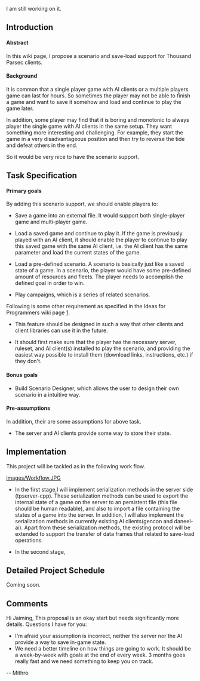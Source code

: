 I am still working on it.

== Introduction==

==== Abstract====
In this wiki page, I propose a scenario and save-load support for Thousand Parsec clients.

==== Background====
It is common that a single player game with AI clients or a multiple players game can last for hours. So sometimes the player may not be able to finish a game and want to save it somehow and load and continue to play the game later.

In addition, some player may find that it is boring and monotonic to always player the single game with AI clients in the same setup. They want something more interesting and challenging. For example, they start the game in a very disadvantageous position and then try to reverse the tide and defeat others in the end.

So it would be very nice to have the scenario support. 


== Task Specification==

==== Primary goals====
By adding this scenario support, we should enable players to:

* Save a game into an external file. It would support both single-player game and multi-player game.

* Load a saved game and continue to play it. If the game is previously played with an AI client, it should enable the player to continue to play this saved game with the same AI client, i.e. the AI client has the same parameter and load the current states of the game.

* Load a pre-defined scenario. A scenario is basically just like a saved state of a game. In a scenario, the player would have some pre-defined amount of resources and fleets. The player needs to accomplish the defined goal in order to win.

* Play campaigns, which is a series of related scenarios.


Following is some other requirement as specified in the Ideas for Programmers wiki page [http://www.thousandparsec.net/wiki/Ideas_for_Programmers#Scenarios].

* This feature should be designed in such a way that other clients and client libraries can use it in the future.

* It should first make sure that the player has the necessary server, ruleset, and AI client(s) installed to play the scenario, and providing the easiest way possible to install them (download links, instructions, etc.) if they don't. 

==== Bonus goals====

* Build Scenario Designer, which allows the user to design their own scenario in a intuitive way.

==== Pre-assumptions====
In addition, their are some assumptions for above task.

* The server and AI clients provide some way to store their state.


== Implementation==
This project will be tackled as in the following work flow.

[[images/Workflow.JPG]]

* In the first stage,I will implement serialization methods in the server side (tpserver-cpp). These serialization methods can be used to export the internal state of a game on the server to an persistent file (this file should be human readable), and also to import a file containing the states of a game into the server. In addition, I will also implement the serialization methods in currently existing AI clients(gencon and daneel-ai). Apart from these serialization methods, the existing protocol will be extended to support the transfer of data frames that related to save-load operations.

* In the second stage, 


== Detailed Project Schedule==
Coming soon.


== Comments==

Hi Jaiming, This proposal is an okay start but needs significantly more details. Questions I have for you:

* I'm afraid your assumption is incorrect, neither the server nor the AI provide a way to save in-game state.
* We need a better timeline on how things are going to work. It should be a week-by-week with goals at the end of every week. 3 months goes really fast and we need something to keep you on track.

-- Mithro